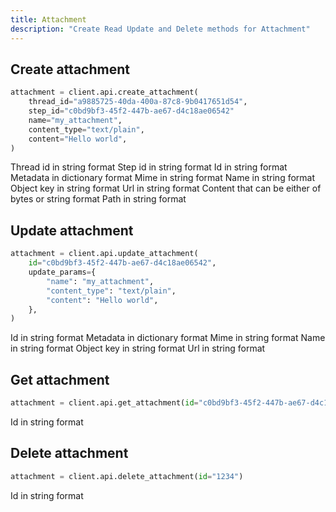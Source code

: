```yaml
---
title: Attachment
description: "Create Read Update and Delete methods for Attachment"
---
```


## Create attachment

```python
attachment = client.api.create_attachment(
    thread_id="a9885725-40da-400a-87c8-9b0417651d54",
    step_id="c0bd9bf3-45f2-447b-ae67-d4c18ae06542"
    name="my_attachment",
    content_type="text/plain",
    content="Hello world",
)
```

<ParamField path="thread_id" type="uuid" required>
  Thread id in string format
</ParamField>

<ParamField path="step_id" type="uuid" required>
  Step id in string format
</ParamField>

<ParamField path="id" type="uuid">
  Id in string format
</ParamField>

<ParamField path="metadata" type="Dict">
  Metadata in dictionary format
</ParamField>

<ParamField path="mime" type="string">
  Mime in string format
</ParamField>

<ParamField path="name" type="string">
  Name in string format
</ParamField>

<ParamField path="object_key" type="string">
  Object key in string format
</ParamField>

<ParamField path="url" type="string">
  Url in string format
</ParamField>

<ParamField path="content" type="Union[bytes, str]">
  Content that can be either of bytes or string format
</ParamField>

<ParamField path="path" type="string">
  Path in string format
</ParamField>

## Update attachment

```python
attachment = client.api.update_attachment(
    id="c0bd9bf3-45f2-447b-ae67-d4c18ae06542",
    update_params={
        "name": "my_attachment",
        "content_type": "text/plain",
        "content": "Hello world",
    },
)
```

<ParamField path="id" type="uuid" required>
  Id in string format
</ParamField>

<ParamField path="metadata" type="Dict">
  Metadata in dictionary format
</ParamField>

<ParamField path="mime" type="string">
  Mime in string format
</ParamField>

<ParamField path="name" type="string">
  Name in string format
</ParamField>

<ParamField path="objectKey" type="string">
  Object key in string format
</ParamField>

<ParamField path="url" type="string">
  Url in string format
</ParamField>

## Get attachment

```python
attachment = client.api.get_attachment(id="c0bd9bf3-45f2-447b-ae67-d4c18ae06542")
```

<ParamField path="id" type="uuid" required>
  Id in string format
</ParamField>

## Delete attachment

```python
attachment = client.api.delete_attachment(id="1234")
```

<ParamField path="id" type="uuid" required>
  Id in string format
</ParamField>
